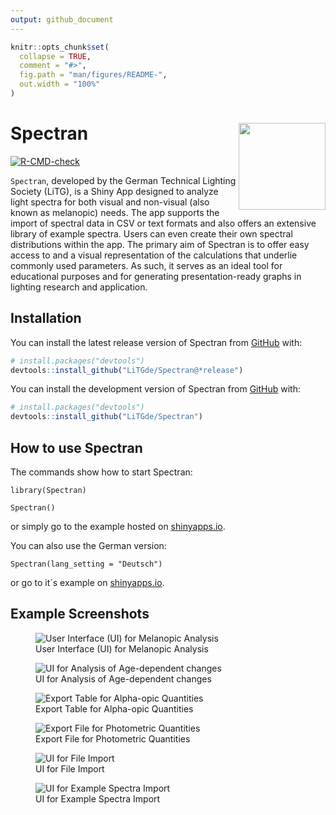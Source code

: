 ```yaml
---
output: github_document
---
```


<!-- README.md is generated from README.Rmd. Please edit that file -->

```r
knitr::opts_chunk$set(
  collapse = TRUE,
  comment = "#>",
  fig.path = "man/figures/README-",
  out.width = "100%"
)
```

# Spectran <img src="man/figures/logo.png" align="right" height="139"/>

<!-- badges: start -->

[![R-CMD-check](https://github.com/LiTGde/Spectran/actions/workflows/R-CMD-check.yaml/badge.svg)](https://github.com/LiTGde/Spectran/actions/workflows/R-CMD-check.yaml)

<!-- badges: end -->

`Spectran`, developed by the German Technical Lighting Society (LiTG), is a Shiny App designed to analyze light spectra for both visual and non-visual (also known as melanopic) needs. The app supports the import of spectral data in CSV or text formats and also offers an extensive library of example spectra. Users can even create their own spectral distributions within the app. The primary aim of Spectran is to offer easy access to and a visual representation of the calculations that underlie commonly used parameters. As such, it serves as an ideal tool for educational purposes and for generating presentation-ready graphs in lighting research and application.

## Installation

You can install the latest release version of Spectran from [GitHub](https://github.com/) with:

``` r
# install.packages("devtools")
devtools::install_github("LiTGde/Spectran@*release")
```

You can install the development version of Spectran from [GitHub](https://github.com/) with:

``` r
# install.packages("devtools")
devtools::install_github("LiTGde/Spectran")
```

## How to use Spectran

The commands show how to start Spectran:

`library(Spectran)`

`Spectran()`

or simply go to the example hosted on [shinyapps.io](https://litg.shinyapps.io/Spectran_en/).

You can also use the German version:

`Spectran(lang_setting = "Deutsch")`

or go to it´s example on [shinyapps.io](https://litg.shinyapps.io/Spectran_de/).

## Example Screenshots

![User Interface (UI) for Melanopic Analysis](man/figures/English/05_Nonvisual_Analysis.png)

![UI for Analysis of Age-dependent changes](man/figures/English/06_Age-dependent_Analysis.png)

![Export Table for Alpha-opic Quantities](man/figures/English/09_Table_Export.png)

![Export File for Photometric Quantities](man/figures/English/08_Graph_Export.png)

![UI for File Import](man/figures/English/01_Import_UI.png)

![UI for Example Spectra Import](man/figures/English/02_Example_Spectra.png)
